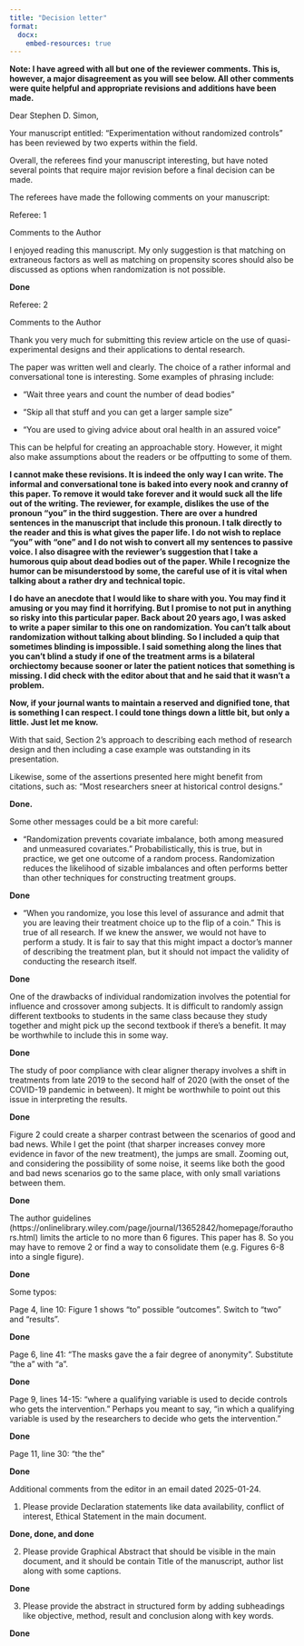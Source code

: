 ```yaml
---
title: "Decision letter"
format: 
  docx:
    embed-resources: true
---
```


**Note: I have agreed with all but one of the reviewer comments. This is, however, a major disagreement as you will see below. All other comments were quite helpful and appropriate revisions and additions have been made.**

Dear Stephen D. Simon,

Your manuscript entitled: "Experimentation without randomized controls" has been reviewed by two experts within the field.

Overall, the referees find your manuscript interesting, but have noted several points that require major revision before a final decision can be made.

The referees have made the following comments on your manuscript:

Referee: 1

Comments to the Author

I enjoyed reading this manuscript. My only suggestion is that matching on extraneous factors as well as matching on propensity scores should also be discussed as options when randomization is not possible.

**Done**

Referee: 2

Comments to the Author

Thank you very much for submitting this review article on the use of quasi-experimental designs and their applications to dental research.

The paper was written well and clearly. The choice of a rather informal and conversational tone is interesting. Some examples of phrasing include:

* "Wait three years and count the number of dead bodies"

* "Skip all that stuff and you can get a larger sample size"

* "You are used to giving advice about oral health in an assured voice"

This can be helpful for creating an approachable story. However, it might also make assumptions about the readers or be offputting to some of them.

**I cannot make these revisions. It is indeed the only way I can write. The informal and conversational tone is baked into every nook and cranny of this paper. To remove it would take forever and it would suck all the life out of the writing. The reviewer, for example, dislikes the use of the pronoun "you" in the third suggestion. There are over a hundred sentences in the manuscript that include this pronoun. I talk directly to the reader and this is what gives the paper life. I do not wish to replace "you" with "one" and I do not wish to convert all my sentences to passive voice. I also disagree with the reviewer's suggestion that I take a humorous quip about dead bodies out of the paper. While I recognize the humor can be misunderstood by some, the careful use of it is vital when talking about a rather dry and technical topic.**

**I do have an anecdote that I would like to share with you. You may find it amusing or you may find it horrifying. But I promise to not put in anything so risky into this particular paper. Back about 20 years ago, I was asked to write a paper similar to this one on randomization. You can't talk about randomization without talking about blinding. So I included a quip that sometimes blinding is impossible. I said something along the lines that you can't blind a study if one of the treatment arms is a bilateral orchiectomy because sooner or later the patient notices that something is missing. I did check with the editor about that and he said that it wasn't a problem.**

**Now, if your journal wants to maintain a reserved and dignified tone, that is something I can respect. I could tone things down a little bit, but only a little. Just let me know.**

With that said, Section 2's approach to describing each method of research design and then including a case example was outstanding in its presentation.

Likewise, some of the assertions presented here might benefit from citations, such as: "Most researchers sneer at historical control designs."

**Done.**

Some other messages could be a bit more careful:

* "Randomization prevents covariate imbalance, both among measured and unmeasured covariates." Probabilistically, this is true, but in practice, we get one outcome of a random process. Randomization reduces the likelihood of sizable imbalances and often performs better than other techniques for constructing treatment groups.

**Done**

* "When you randomize, you lose this level of assurance and admit that you are leaving their treatment choice up to the flip of a coin." This is true of all research. If we knew the answer, we would not have to perform a study. It is fair to say that this might impact a doctor's manner of describing the treatment plan, but it should not impact the validity of conducting the research itself.

**Done**

One of the drawbacks of individual randomization involves the potential for influence and crossover among subjects. It is difficult to randomly assign different textbooks to students in the same class because they study together and might pick up the second textbook if there's a benefit. It may be worthwhile to include this in some way.

**Done**

The study of poor compliance with clear aligner therapy involves a shift in treatments from late 2019 to the second half of 2020 (with the onset of the COVID-19 pandemic in between). It might be worthwhile to point out this issue in interpreting the results.

**Done**

Figure 2 could create a sharper contrast between the scenarios of good and bad news. While I get the point (that sharper increases convey more evidence in favor of the new treatment), the jumps are small. Zooming out, and considering the possibility of some noise, it seems like both the good and bad news scenarios go to the same place, with only small variations between them.

**Done**

The author guidelines (https://onlinelibrary.wiley.com/page/journal/13652842/homepage/forauthors.html) limits the article to no more than 6 figures. This paper has 8. So you may have to remove 2 or find a way to consolidate them (e.g. Figures 6-8 into a single figure).

**Done**

Some typos:

Page 4, line 10: Figure 1 shows "to" possible "outcomes". Switch to "two" and "results".

**Done**

Page 6, line 41: "The masks gave the a fair degree of anonymity". Substitute "the a" with "a".

**Done**

Page 9, lines 14-15: "where a qualifying variable is used to decide controls who gets the intervention." Perhaps you meant to say, "in which a qualifying variable is used by the researchers to decide who gets the intervention."

**Done**

Page 11, line 30: "the the"

**Done**

Additional comments from the editor in an email dated 2025-01-24.

1) Please provide Declaration statements like data availability, conflict of interest, Ethical Statement in the main document.

**Done, done, and done**

2) Please provide Graphical Abstract that should be visible in the main document, and it should be contain Title of the manuscript, author list along with some captions.

**Done**

3) Please provide the abstract in structured form by adding subheadings like objective, method, result and conclusion along with key words.

**Done**
